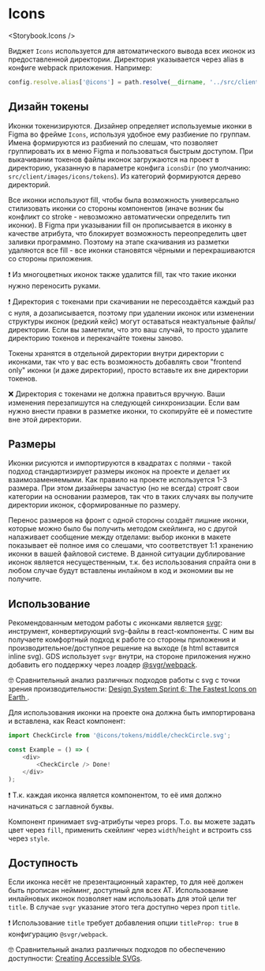 
<Meta title="Dev | Icons" />

# Icons

<Storybook.Icons />

Виджет `Icons` используется для автоматического вывода всех иконок из предоставленной директории. Директория указывается через alias в конфиге webpack приложения. Например:

```js
config.resolve.alias['@icons'] = path.resolve(__dirname, '../src/client/images/icons');
```

## Дизайн токены

Иконки токенизируются. Дизайнер определяет используемые иконки в Figma во фрейме `Icons`, используя удобное ему разбиение по группам. Имена формируются из разбиений по слешам, что позволяет группировать их в меню Figma и пользоваться быстрым доступом. При выкачивании токенов файлы иконок загружаются на проект в директорию, указанную в параметре конфига `iconsDir` (по умолчанию: `src/client/images/icons/tokens`). Из категорий формируются дерево директорий.

Все иконки используют fill, чтобы была возможность универсально стилизовать иконки со стороны компонентов (иначе возник бы конфликт со stroke - невозможно автоматически определить тип иконки). В Figma при указывании fill он прописывается в иконку в качестве атрибута, что блокирует возможность переопределить цвет заливки программно. Поэтому на этапе скачивания из разметки удаляются все fill - все иконки становятся чёрными и перекрашиваются со стороны приложения.

❗️ Из многоцветных иконок также удалится fill, так что такие иконки нужно переносить руками.

❗️ Директория с токенами при скачивании не пересоздаётся каждый раз с нуля, а дозаписывается, поэтому при удалении иконок или изменении структуры иконок (редкий кейс) могут оставаться неактуальные файлы/директории. Если вы заметили, что это ваш случай, то просто удалите директорию токенов и перекачайте токены заново.

Токены хранятся в отдельной директории внутри директории с иконками, так что у вас есть возможность добавлять свои "frontend only" иконки (и даже директории), просто вставьте их вне директории токенов.

❌ Директория с токенами не должна правиться вручную. Ваши изменения перезапишутся на следующей синхронизации. Если вам нужно внести правки в разметке иконки, то скопируйте её и поместите вне этой директории.

## Размеры

Иконки рисуются и импортируются в квадратах с полями - такой подход стандартизирует размеры иконок на проекте и делает их взаимозаменяемыми. Как правило на проекте используется 1-3 размера. При этом дизайнеры зачастую (но не всегда) строят свои категории на основании размеров, так что в таких случаях вы получите директории иконок, сформированные по размеру.

Перенос размеров на фронт с одной стороны создаёт лишние иконки, которые можно было бы получить методом скейлинга, но с другой налаживает сообщение между отделами: выбор иконки в макете показывает её полное имя со слешами, что соответствует 1:1 хранению иконки в вашей файловой системе. В данной ситуации дублирование иконок является несущественным, т.к. без использования спрайта они в любом случае будут вставлены инлайном в код и экономии вы не получите.

## Использование

Рекомендованным методом работы с иконками является [svgr](https://www.smooth-code.com/open-source/svgr/): инструмент, конвертирующий svg-файлы в react-компоненты. С ним вы получаете комфортный подход к работе со стороны приложения и производительное/доступное решение на выходе (в html вставится inline svg). GDS использует `svgr` внутри, на стороне приложения нужно добавить его поддержку через лоадер [@svgr/webpack](https://github.com/smooth-code/svgr/tree/master/packages/webpack).

🤓 Сравнительный анализ различных подходов работы с svg с точки зрения производительности: [Design System Sprint 6: The Fastest Icons on Earth
](https://medium.com/@marcintreder/design-system-sprint-6-the-fastest-icons-on-earth-bf91c0a47ef9).

Для использования иконки на проекте она должна быть импортирована и вставлена, как React компонент:

```js
import CheckCircle from '@icons/tokens/middle/checkCircle.svg';

const Example = () => (
    <div>
        <CheckCircle /> Done!
    </div>
);
```

❗️ Т.к. каждая иконка является компонентом, то её имя должно начинаться с заглавной буквы.

Компонент принимает svg-атрибуты через props. Т.о. вы можете задать цвет через `fill`, применить скейлинг через `width`/`height` и встроить css через `style`.

## Доступность

Если иконка несёт не презентационный характер, то для неё должен быть прописан нейминг, доступный для всех AT. Использование инлайновых иконок позволяет нам использовать для этой цели тег `title`. В случае `svgr` указание этого тега доступно через проп `title`.

❗️ Использование `title` требует добавления опции `titleProp: true` в конфигурацию `@svgr/webpack`.

🤓 Сравнительный анализ различных подходов по обеспечению доступности: [Creating Accessible SVGs](https://www.deque.com/blog/creating-accessible-svgs/).
